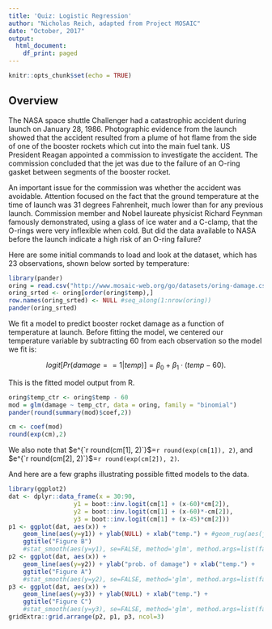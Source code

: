```yaml
---
title: 'Quiz: Logistic Regression'
author: "Nicholas Reich, adapted from Project MOSAIC"
date: "October, 2017"
output:
  html_document:
    df_print: paged
---
```


```r
knitr::opts_chunk$set(echo = TRUE)
```

## Overview

The NASA space shuttle Challenger had a catastrophic accident during launch on January 28, 1986. Photographic evidence from the launch showed that the accident resulted from a plume of hot flame from the side of one of the booster rockets which cut into the main fuel tank. US President Reagan appointed a commission to investigate the accident. The commission concluded that the jet was due to the failure of an O-ring gasket between segments of the booster rocket.

An important issue for the commission was whether the accident was avoidable. Attention focused on the fact that the ground temperature at the time of launch was 31 degrees Fahrenheit, much lower than for any previous launch. Commission member and Nobel laureate physicist Richard Feynman famously demonstrated, using a glass of ice water and a C-clamp, that the O-rings were very inflexible when cold. But did the data available to NASA before the launch indicate a high risk of an O-ring failure?

Here are some initial commands to load and look at the dataset, which has 23 observations, shown below sorted by temperature: 
```r
library(pander)
oring = read.csv("http://www.mosaic-web.org/go/datasets/oring-damage.csv")
oring_srted <- oring[order(oring$temp),]
row.names(oring_srted) <- NULL #seq_along(1:nrow(oring))
pander(oring_srted)
```

We fit a model to predict booster rocket damage as a function of temperature at launch. Before fitting the model, we centered our temperature variable by subtracting 60 from each observation so the model we fit is:

$$ logit[Pr(damage==1|temp)] = \beta_0 + \beta_1 \cdot (temp - 60). $$

This is the fitted model output from R.
```r
oring$temp_ctr <- oring$temp - 60
mod = glm(damage ~ temp_ctr, data = oring, family = "binomial")
pander(round(summary(mod)$coef,2))
```



```r
cm <- coef(mod)
round(exp(cm),2)
```
We also note that $e^{`r round(cm[1], 2)`}$=`r round(exp(cm[1]), 2)`, and $e^{`r round(cm[2], 2)`}$=`r round(exp(cm[2]), 2)`.

And here are a few graphs illustrating possible fitted models to the data.

```r
library(ggplot2)
dat <- dplyr::data_frame(x = 30:90,
                  y1 = boot::inv.logit(cm[1] + (x-60)*cm[2]),
                  y2 = boot::inv.logit(cm[1] + (x-60)*-cm[2]),
                  y3 = boot::inv.logit(cm[1] + (x-45)*cm[2]))
p1 <- ggplot(dat, aes(x)) +
    geom_line(aes(y=y1)) + ylab(NULL) + xlab("temp.") + #geom_rug(aes(jitter(temp)), data=oring) +
    ggtitle("Figure B")
    #stat_smooth(aes(y=y1), se=FALSE, method='glm', method.args=list(family='binomial')) + ylab("prob. of damage") + xlab("temp.")
p2 <- ggplot(dat, aes(x)) +
    geom_line(aes(y=y2)) + ylab("prob. of damage") + xlab("temp.") +
    ggtitle("Figure A")
    #stat_smooth(aes(y=y2), se=FALSE, method='glm', method.args=list(family='binomial')) + ylab("prob. of damage") + xlab("temp.")
p3 <- ggplot(dat, aes(x)) +
    geom_line(aes(y=y3)) + ylab(NULL) + xlab("temp.") +
    ggtitle("Figure C")
    #stat_smooth(aes(y=y3), se=FALSE, method='glm', method.args=list(family='binomial')) + ylab("prob. of damage") + xlab("temp.")
gridExtra::grid.arrange(p2, p1, p3, ncol=3)
```


<!--
Question 1: what is the interpretation of $\beta_0$ in this model?

Question: What is the model estimated probability of booster rocket damage associated with a temperature of 70 degrees. Hint: inv.logit() is the inverse of the logit function or logit^{-1}()

 - 1.11 - 0.23 * 70
 - 1.11 - 0.23 * 10
 - inv.logit(1.11 - 0.23 * 10)
 - inv.logit(1.11 - 0.23 * 70)
  - - 0.23 + 1.11 * 10
 - inv.logit(- 0.23 + 1.11 * 70)


Question 2: Which graph shows the predicted probabilities of damage from the fitted model shown above?

Question: What are reasons for using the logit link function in logistic regression? 

 - prevents fitted probabilities from being outside the interval (0,1)
 - it gives you coefficients that have the (reasonably) intuitive interpretation of odds ratios
 - it is the only reasonable link function for binary data

-->
